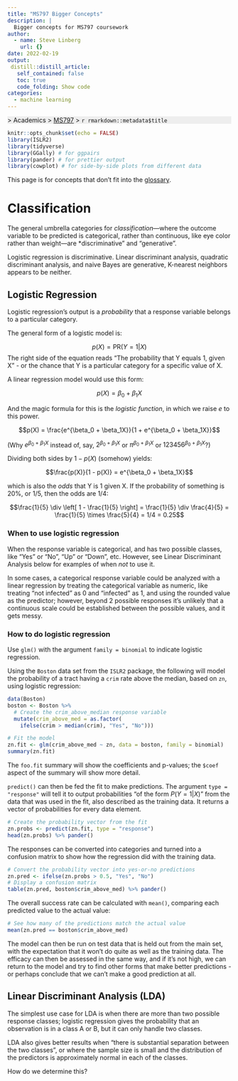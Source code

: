 ```yaml
---
title: "MS797 Bigger Concepts"
description: |
  Bigger concepts for MS797 coursework
author:
  - name: Steve Linberg
    url: {}
date: 2022-02-19
output:
 distill::distill_article:
   self_contained: false
   toc: true
   code_folding: Show code
categories:
  - machine learning
---
```


<p style="background: #eee">
[<i class="fas fa-home"></i>](/) &gt; Academics &gt; [MS797](../ms797/index.html)
&gt; `r rmarkdown::metadata$title`
</p>

```r
knitr::opts_chunk$set(echo = FALSE)
library(ISLR2)
library(tidyverse)
library(GGally) # for ggpairs
library(pander) # for prettier output
library(cowplot) # for side-by-side plots from different data
```

This page is for concepts that don't fit into the [glossary](../ms797-glossary/index.html).

# Classification

The general umbrella categories for *classification*&mdash;where the outcome variable to be predicted is categorical, rather than continuous, like eye color rather than weight&mdash;are *discriminative" and "generative". 

Logistic regression is discriminative. Linear discriminant analysis, quadratic discriminant analysis, and naive Bayes are generative, K-nearest neighbors appears to be neither.

## Logistic Regression

Logistic regression's output is a *probability* that a response variable belongs to a particular category.

The general form of a logistic model is:

$$p(X) = \text{PR}(Y = 1|X)$$
The right side of the equation reads "The probability that Y equals 1, given X" - or the chance that Y is a particular category for a specific value of X.

A linear regression model would use this form:

$$p(X) = \beta_0 + \beta_1X$$

And the magic formula for this is the *logistic function*, in which we raise $e$ to this power.

$$p(X) = \frac{e^{\beta_0 + \beta_1X}}{1 + e^{\beta_0 + \beta_1X}}$$

(Why $e^{\beta_0 + \beta_1X}$ instead of, say, $2^{\beta_0 + \beta_1X}$ or $\pi^{\beta_0 + \beta_1X}$ or $123456^{\beta_0 + \beta_1X}$?)

Dividing both sides by $1 - p(X)$ (somehow) yields:

$$\frac{p(X)}{1 - p(X)} = e^{\beta_0 + \beta_1X}$$

which is also the *odds* that Y is 1 given X. If the probability of something is 20%, or 1/5, then the odds are 1/4:

$$\frac{1}{5} \div \left[ 1 - \frac{1}{5} \right] = \frac{1}{5} \div \frac{4}{5} = \frac{1}{5} \times \frac{5}{4} = 1/4 = 0.25$$

### When to use logistic regression

When the response variable is categorical, and has two possible classes, like "Yes" or "No", "Up" or "Down", etc. However, see Linear Discriminant Analysis below for examples of when *not* to use it.

In some cases, a categorical response variable could be analyzed with a linear regression by treating the categorical variable as numeric, like treating "not infected" as 0 and "infected" as 1, and using the rounded value as the predictor; however, beyond 2 possible responses it's unlikely that a continuous scale could be established between the possible values, and it gets messy.



### How to do logistic regression

Use `glm()` with the argument `family = binomial` to indicate logistic regression.

Using the `Boston` data set from the `ISLR2` package, the following will model the probability of a tract having a `crim` rate above the median, based on `zn`, using logistic regression:

```r
data(Boston)
boston <- Boston %>%
  # Create the crim_above_median response variable
  mutate(crim_above_med = as.factor(
    ifelse(crim > median(crim), "Yes", "No")))

# Fit the model
zn.fit <- glm(crim_above_med ~ zn, data = boston, family = binomial)
summary(zn.fit)
```

The `foo.fit` summary will show the coefficients and p-values; the `$coef` aspect of the summary will show more detail.

`predict()` can then be fed the fit to make predictions. The argument `type = "response"` will tell it to output probabilities "of the form $P(Y = 1|X)$" from the data that was used in the fit, also described as the training data. It returns a vector of probabilities for every data element.

```r
# Create the probability vector from the fit
zn.probs <- predict(zn.fit, type = "response")
head(zn.probs) %>% pander()
```

The responses can be converted into categories and turned into a confusion matrix to show how the regression did with the training data. 

```r
# Convert the probability vector into yes-or-no predictions
zn.pred <- ifelse(zn.probs > 0.5, "Yes", "No")
# Display a confusion matrix
table(zn.pred, boston$crim_above_med) %>% pander()
```

The overall success rate can be calculated with `mean()`, comparing each predicted value to the actual value:

```r
# See how many of the predictions match the actual value
mean(zn.pred == boston$crim_above_med)
```

The model can then be run on test data that is held out from the main set, with the expectation that it won't do quite as well as the training data. The efficacy can then be assessed in the same way, and if it's not high, we can return to the model and try to find other forms that make better predictions - or perhaps conclude that we can't make a good prediction at all.

## Linear Discriminant Analysis (LDA)

The simplest use case for LDA is when there are more than two possible response classes; logistic regression gives the probability that an observation is in a class A or B, but it can only handle two classes.

LDA also gives better results when "there is substantial separation between the two classes", or where the sample size is small and the distribution of the predictors is approximately normal in each of the classes. 

<aside>
How do we determine this?
</aside>


<!--
### When to use it

### How to do it

### How to interpret it
-->
